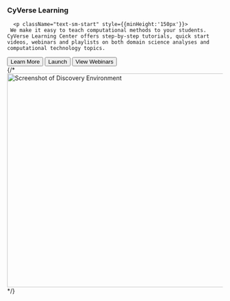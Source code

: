 <div id="learning">
<div className="
px-4 px-sm-1 px-xs-1
">
    <h3 className="mb-4 mb-sm-2 mb-xs-2  text-cter">CyVerse Learning</h3>
    <div className="mx-auto">
    
      <p className="text-sm-start" style={{minHeight:'150px'}}>
     We make it easy to teach computational methods to your students. CyVerse Learning Center offers step-by-step tutorials, quick start videos, webinars and playlists on both domain science analyses and computational technology topics.
</p>    
      <div className="d-grid gap-2 d-sm-flex  mb-5">
        <a href="https://cyverse.org/learning" target="_blank" rel="noreferrer"><button type="button" className="btn btn-primary btn-lg px-4 me-3">Learn More</button></a>
        <a href ="https://learning.cyverse.org/" target="_blank" rel="noreferrer"><button type="button" className="btn btn-outline-secondary btn-lg px-4 me-3">Launch</button></a>
         <a href ="https://cyverse.org/webinars" target="_blank" rel="noreferrer"><button type="button" className="btn btn-outline-secondary btn-lg px-4">View Webinars</button></a>
      </div>
    </div>
    <div className="overflow-hidden">
      <div className="px-5 text-center d-none d-sm-block d-xs-block">
        {/*<img src="/images/Jetstream.png" className="img-fluid border rounded-3 shadow mb-4" alt="Screenshot of Discovery Environment" loading="lazy" width="700" height="500"/>*/}
      </div>
    </div>

  </div>
  </div>
